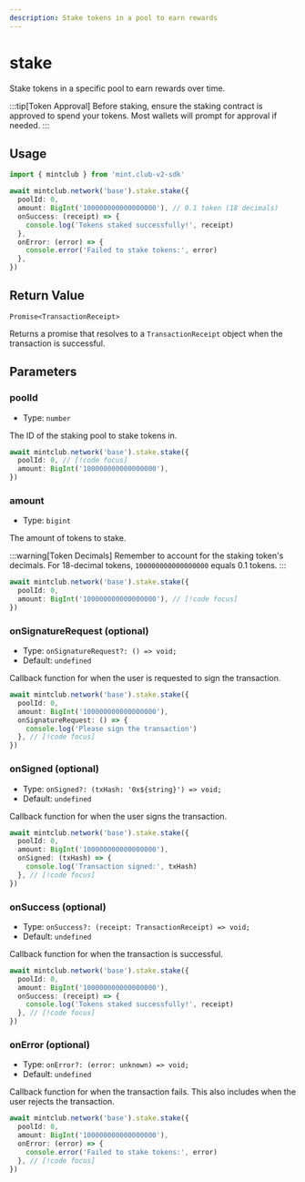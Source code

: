 ```yaml
---
description: Stake tokens in a pool to earn rewards
---
```


# stake

Stake tokens in a specific pool to earn rewards over time.

:::tip[Token Approval]
Before staking, ensure the staking contract is approved to spend your tokens. Most wallets will prompt for approval if needed.
:::

## Usage

```ts twoslash [example.ts]
import { mintclub } from 'mint.club-v2-sdk'

await mintclub.network('base').stake.stake({
  poolId: 0,
  amount: BigInt('100000000000000000'), // 0.1 token (18 decimals)
  onSuccess: (receipt) => {
    console.log('Tokens staked successfully!', receipt)
  },
  onError: (error) => {
    console.error('Failed to stake tokens:', error)
  },
})
```

## Return Value

`Promise<TransactionReceipt>`

Returns a promise that resolves to a `TransactionReceipt` object when the transaction is successful.

## Parameters

### poolId

- Type: `number`

The ID of the staking pool to stake tokens in.

```ts
await mintclub.network('base').stake.stake({
  poolId: 0, // [!code focus]
  amount: BigInt('100000000000000000'),
})
```

### amount

- Type: `bigint`

The amount of tokens to stake.

:::warning[Token Decimals]
Remember to account for the staking token's decimals. For 18-decimal tokens, `100000000000000000` equals 0.1 tokens.
:::

```ts
await mintclub.network('base').stake.stake({
  poolId: 0,
  amount: BigInt('100000000000000000'), // [!code focus]
})
```

### onSignatureRequest (optional)

- Type: `onSignatureRequest?: () => void;`
- Default: `undefined`

Callback function for when the user is requested to sign the transaction.

```ts
await mintclub.network('base').stake.stake({
  poolId: 0,
  amount: BigInt('100000000000000000'),
  onSignatureRequest: () => {
    console.log('Please sign the transaction')
  }, // [!code focus]
})
```

### onSigned (optional)

- Type: `onSigned?: (txHash: '0x${string}') => void;`
- Default: `undefined`

Callback function for when the user signs the transaction.

```ts
await mintclub.network('base').stake.stake({
  poolId: 0,
  amount: BigInt('100000000000000000'),
  onSigned: (txHash) => {
    console.log('Transaction signed:', txHash)
  }, // [!code focus]
})
```

### onSuccess (optional)

- Type: `onSuccess?: (receipt: TransactionReceipt) => void;`
- Default: `undefined`

Callback function for when the transaction is successful.

```ts
await mintclub.network('base').stake.stake({
  poolId: 0,
  amount: BigInt('100000000000000000'),
  onSuccess: (receipt) => {
    console.log('Tokens staked successfully!', receipt)
  }, // [!code focus]
})
```

### onError (optional)

- Type: `onError?: (error: unknown) => void;`
- Default: `undefined`

Callback function for when the transaction fails. This also includes when the user rejects the transaction.

```ts
await mintclub.network('base').stake.stake({
  poolId: 0,
  amount: BigInt('100000000000000000'),
  onError: (error) => {
    console.error('Failed to stake tokens:', error)
  }, // [!code focus]
})
```
